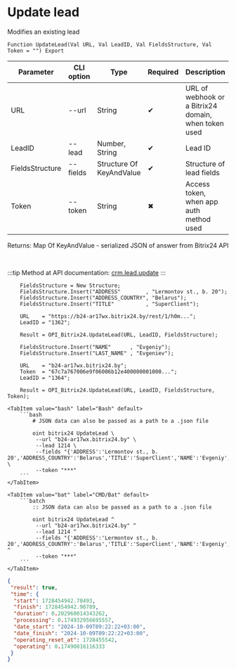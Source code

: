 ﻿---
sidebar_position: 5
---


# Update lead
 Modifies an existing lead



`Function UpdateLead(Val URL, Val LeadID, Val FieldsStructure, Val Token = "") Export`

  | Parameter | CLI option | Type | Required | Description |
  |-|-|-|-|-|
  | URL | --url | String | &#x2714; | URL of webhook or a Bitrix24 domain, when token used |
  | LeadID | --lead | Number, String | &#x2714; | Lead ID |
  | FieldsStructure | --fields | Structure Of KeyAndValue | &#x2714; | Structure of lead fields |
  | Token | --token | String | &#x2716; | Access token, when app auth method used |

  
  Returns:  Map Of KeyAndValue - serialized JSON of answer from Bitrix24 API

<br/>

:::tip
Method at API documentation: [crm.lead.update](https://dev.1c-bitrix.ru/rest_help/crm/leads/crm_lead_update.php)
:::
<br/>



```bsl title="1C:Enterprise/OneScript code example"
    FieldsStructure = New Structure;
    FieldsStructure.Insert("ADDRESS"        , "Lermontov st., b. 20");
    FieldsStructure.Insert("ADDRESS_COUNTRY", "Belarus");
    FieldsStructure.Insert("TITLE"          , "SuperClient");

    URL    = "https://b24-ar17wx.bitrix24.by/rest/1/h0m...";
    LeadID = "1362";

    Result = OPI_Bitrix24.UpdateLead(URL, LeadID, FieldsStructure);

    FieldsStructure.Insert("NAME"      , "Evgeniy");
    FieldsStructure.Insert("LAST_NAME" , "Evgeniev");

    URL    = "b24-ar17wx.bitrix24.by";
    Token  = "67c7a767006e9f06006b12e400000001000...";
    LeadID = "1364";

    Result = OPI_Bitrix24.UpdateLead(URL, LeadID, FieldsStructure, Token);
```
 

 <Tabs>
  
    <TabItem value="bash" label="Bash" default>
        ```bash
            # JSON data can also be passed as a path to a .json file
            
            oint bitrix24 UpdateLead \
             --url "b24-ar17wx.bitrix24.by" \
             --lead 1214 \
             --fields "{'ADDRESS':'Lermontov st., b. 20','ADDRESS_COUNTRY':'Belarus','TITLE':'SuperClient','NAME':'Evgeniy','LAST_NAME':'Evgeniev'}" \
             --token "***"
        ```
    </TabItem>
  
    <TabItem value="bat" label="CMD/Bat" default>
        ```batch
            :: JSON data can also be passed as a path to a .json file
            
            oint bitrix24 UpdateLead ^
             --url "b24-ar17wx.bitrix24.by" ^
             --lead 1214 ^
             --fields "{'ADDRESS':'Lermontov st., b. 20','ADDRESS_COUNTRY':'Belarus','TITLE':'SuperClient','NAME':'Evgeniy','LAST_NAME':'Evgeniev'}" ^
             --token "***"
        ```
    </TabItem>
</Tabs>


```json title="Result"
{
 "result": true,
 "time": {
  "start": 1728454942.70493,
  "finish": 1728454942.90789,
  "duration": 0.202960014343262,
  "processing": 0.174932956695557,
  "date_start": "2024-10-09T09:22:22+03:00",
  "date_finish": "2024-10-09T09:22:22+03:00",
  "operating_reset_at": 1728455542,
  "operating": 0.17490816116333
 }
}
```
